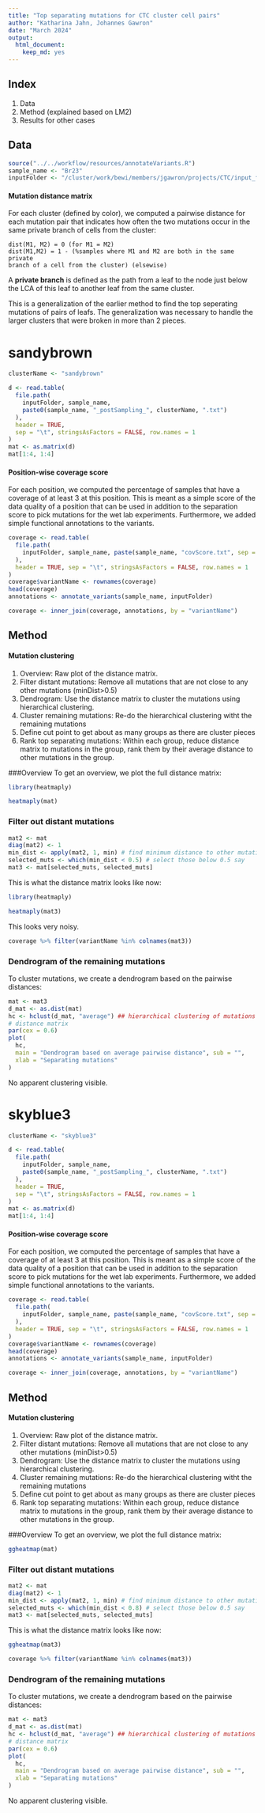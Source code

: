 ```yaml
---
title: "Top separating mutations for CTC cluster cell pairs"
author: "Katharina Jahn, Johannes Gawron"
date: "March 2024"
output:
  html_document:
    keep_md: yes
---
```


## Index

1. Data
2. Method (explained based on LM2)
3. Results for other cases


## Data 

```r
source("../../workflow/resources/annotateVariants.R")
sample_name <- "Br23"
inputFolder <- "/cluster/work/bewi/members/jgawron/projects/CTC/input_folder"
```

#### Mutation distance matrix
For each cluster (defined by color), we computed a pairwise distance for each
mutation pair that indicates how often the two mutations occur in the same
private branch of cells from the cluster:

	dist(M1, M2) = 0 (for M1 = M2)
	dist(M1,M2) = 1 - (%samples where M1 and M2 are both in the same private
	branch of a cell from the cluster) (elsewise)
	
A **private branch** is defined as the path from a leaf to the node just below
the LCA of this leaf to another leaf from the same cluster.

This is a generalization of the earlier method to find the top seperating
mutations of pairs of leafs. The generalization was necessary to handle the
larger clusters that were broken in more than 2 pieces.


# sandybrown

```r
clusterName <- "sandybrown"

d <- read.table(
  file.path(
    inputFolder, sample_name,
    paste0(sample_name, "_postSampling_", clusterName, ".txt")
  ),
  header = TRUE,
  sep = "\t", stringsAsFactors = FALSE, row.names = 1
)
mat <- as.matrix(d)
mat[1:4, 1:4]
```

#### Position-wise coverage score
For each position, we computed the percentage of samples that have a coverage of
at least 3 at this position. This is meant as a simple score of the data quality
of a position that can be used in addition to the separation score to pick
mutations for the wet lab experiments. Furthermore, we added simple functional
annotations to the variants.

```r
coverage <- read.table(
  file.path(
    inputFolder, sample_name, paste(sample_name, "covScore.txt", sep = "_")
  ),
  header = TRUE, sep = "\t", stringsAsFactors = FALSE, row.names = 1
)
coverage$variantName <- rownames(coverage)
head(coverage)
annotations <- annotate_variants(sample_name, inputFolder)

coverage <- inner_join(coverage, annotations, by = "variantName")
```

## Method
#### Mutation clustering
1. Overview: Raw plot of the distance matrix.
2. Filter distant mutations: Remove all mutations that are not close to any
other mutations (minDist>0.5)
3. Dendrogram: Use the distance matrix to cluster the mutations using
hierarchical clustering.
4. Cluster remaining mutations: Re-do the hierarchical clustering witht the
remaining mutations
5. Define cut point to get about as many groups as there are cluster pieces
6. Rank top separating mutations: Within each group, reduce distance matrix to
mutations in the group, rank them by their average distance to other mutations
in the group.


###Overview
To get an overview, we plot the full distance matrix:

```r
library(heatmaply)

heatmaply(mat)
```

### Filter out distant mutations

```r
mat2 <- mat
diag(mat2) <- 1
min_dist <- apply(mat2, 1, min) # find minimum distance to other mutations
selected_muts <- which(min_dist < 0.5) # select those below 0.5 say
mat3 <- mat[selected_muts, selected_muts]
```

This is what the distance matrix looks like now:

```r
library(heatmaply)

heatmaply(mat3)
```

This looks very noisy.

```r
coverage %>% filter(variantName %in% colnames(mat3))
```

### Dendrogram of the remaining mutations

To cluster mutations, we create a dendrogram based on the pairwise distances:
```r
mat <- mat3
d_mat <- as.dist(mat)
hc <- hclust(d_mat, "average") ## hierarchical clustering of mutations based on
# distance matrix
par(cex = 0.6)
plot(
  hc,
  main = "Dendrogram based on average pairwise distance", sub = "",
  xlab = "Separating mutations"
)
```

No apparent clustering visible.


# skyblue3


```r
clusterName <- "skyblue3"

d <- read.table(
  file.path(
    inputFolder, sample_name,
    paste0(sample_name, "_postSampling_", clusterName, ".txt")
  ),
  header = TRUE,
  sep = "\t", stringsAsFactors = FALSE, row.names = 1
)
mat <- as.matrix(d)
mat[1:4, 1:4]
```

#### Position-wise coverage score
For each position, we computed the percentage of samples that have a coverage of
at least 3 at this position. This is meant as a simple score of the data quality
of a position that can be used in addition to the separation score to pick
mutations for the wet lab experiments. Furthermore, we added simple functional
annotations to the variants.

```r
coverage <- read.table(
  file.path(
    inputFolder, sample_name, paste(sample_name, "covScore.txt", sep = "_")
  ),
  header = TRUE, sep = "\t", stringsAsFactors = FALSE, row.names = 1
)
coverage$variantName <- rownames(coverage)
head(coverage)
annotations <- annotate_variants(sample_name, inputFolder)

coverage <- inner_join(coverage, annotations, by = "variantName")
```

## Method
#### Mutation clustering
1. Overview: Raw plot of the distance matrix.
2. Filter distant mutations: Remove all mutations that are not close to any
other mutations (minDist>0.5)
3. Dendrogram: Use the distance matrix to cluster the mutations using
hierarchical clustering.
4. Cluster remaining mutations: Re-do the hierarchical clustering witht the
remaining mutations
5. Define cut point to get about as many groups as there are cluster pieces
6. Rank top separating mutations: Within each group, reduce distance matrix to
mutations in the group, rank them by their average distance to other mutations 
in the group.


###Overview
To get an overview, we plot the full distance matrix:

```r
ggheatmap(mat)
```
### Filter out distant mutations

```r
mat2 <- mat
diag(mat2) <- 1
min_dist <- apply(mat2, 1, min) # find minimum distance to other mutations
selected_muts <- which(min_dist < 0.8) # select those below 0.5 say
mat3 <- mat[selected_muts, selected_muts]
```

This is what the distance matrix looks like now:

```r
ggheatmap(mat3)
```

```r
coverage %>% filter(variantName %in% colnames(mat3))
```

### Dendrogram of the remaining mutations

To cluster mutations, we create a dendrogram based on the pairwise distances:
```r
mat <- mat3
d_mat <- as.dist(mat)
hc <- hclust(d_mat, "average") ## hierarchical clustering of mutations based on
# distance matrix
par(cex = 0.6)
plot(
  hc,
  main = "Dendrogram based on average pairwise distance", sub = "",
  xlab = "Separating mutations"
)
```

No apparent clustering visible.
